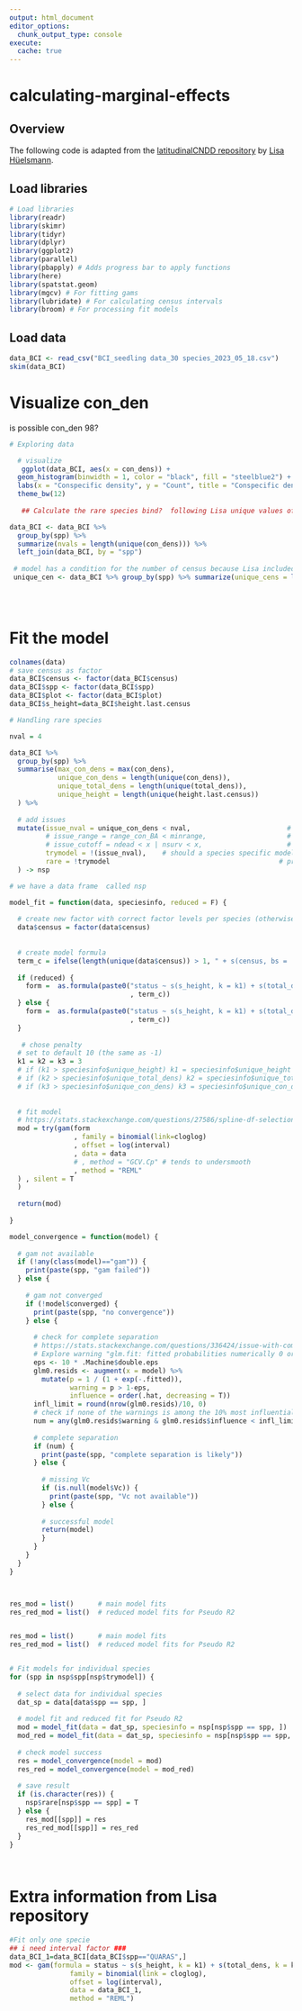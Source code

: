 ```yaml
---
output: html_document
editor_options: 
  chunk_output_type: console
execute: 
  cache: true
---
```


# calculating-marginal-effects

## Overview

::: callout-note
The following code is adapted from the [latitudinalCNDD repository](https://github.com/LisaHuelsmann/latitudinalCNDD/tree/main/code) by [Lisa Hüelsmann](https://demographicecology.com/).
:::

## Load libraries

```r

# Load libraries
library(readr)
library(skimr)
library(tidyr)
library(dplyr)
library(ggplot2)
library(parallel)
library(pbapply) # Adds progress bar to apply functions
library(here)
library(spatstat.geom)
library(mgcv) # For fitting gams
library(lubridate) # For calculating census intervals
library(broom) # For processing fit models

```

## Load data

```r
data_BCI <- read_csv("BCI_seedling data_30 species_2023_05_18.csv")
skim(data_BCI)

```

# Visualize con_den
is possible con_den 98?
  
```r
  
# Exploring data 

  # visualize 
   ggplot(data_BCI, aes(x = con_dens)) +
  geom_histogram(binwidth = 1, color = "black", fill = "steelblue2") +
  labs(x = "Conspecific density", y = "Count", title = "Conspecific densities") + 
  theme_bw(12)
   
   ## Calculate the rare species bind?  following Lisa unique values of Con_Den with seems to be  > 4

data_BCI <- data_BCI %>% 
  group_by(spp) %>% 
  summarize(nvals = length(unique(con_dens))) %>% 
  left_join(data_BCI, by = "spp")
 
 # model has a condition for the number of census because Lisa included model even with one census but if more then census is a random factor
 unique_cen <- data_BCI %>% group_by(spp) %>% summarize(unique_cens = length(unique(census))) # our data has > 3 census
 

 
```

# Fit the model 

```r
colnames(data)
# save census as factor
data_BCI$census <- factor(data_BCI$census)
data_BCI$spp <- factor(data_BCI$spp)
data_BCI$plot <- factor(data_BCI$plot)
data_BCI$s_height=data_BCI$height.last.census

# Handling rare species

nval = 4  

data_BCI %>% 
  group_by(spp) %>% 
  summarise(max_con_dens = max(con_dens),
            unique_con_dens = length(unique(con_dens)),
            unique_total_dens = length(unique(total_dens)),
            unique_height = length(unique(height.last.census))
  ) %>% 
  
  # add issues
  mutate(issue_nval = unique_con_dens < nval,                        # less than nval unique values in conspecific densities
         # issue_range = range_con_BA < minrange,                    # range should at least be equal to minrange
         # issue_cutoff = ndead < x | nsurv < x,                     # ndead or nsurv below cutoff
         trymodel = !(issue_nval),    # should a species specific model be tried at all? | issue_range | issue_cutoff
         rare = !trymodel                                          # preliminary assignment of rare species
  ) -> nsp

# we have a data frame  called nsp

model_fit = function(data, speciesinfo, reduced = F) {
  
  # create new factor with correct factor levels per species (otherwise problem with margins)
  data$census = factor(data$census)
  
  
  # create model formula
  term_c = ifelse(length(unique(data$census)) > 1, " + s(census, bs = 're')", "") 
  
  if (reduced) {
    form =  as.formula(paste0("status ~ s(s_height, k = k1) + s(total_dens, k = k2)"
                              , term_c))
  } else {
    form =  as.formula(paste0("status ~ s(s_height, k = k1) + s(total_dens, k = k2)  + s(con_dens, k = k3)"
                              , term_c))
  }
  
   # chose penalty
  # set to default 10 (the same as -1)
  k1 = k2 = k3 = 3
  # if (k1 > speciesinfo$unique_height) k1 = speciesinfo$unique_height - 2
  # if (k2 > speciesinfo$unique_total_dens) k2 = speciesinfo$unique_total_dens - 2
  # if (k3 > speciesinfo$unique_con_dens) k3 = speciesinfo$unique_con_dens - 2
  
  
  # fit model
  # https://stats.stackexchange.com/questions/27586/spline-df-selection-in-a-general-additive-poisson-model-problem/71300#71300
  mod = try(gam(form
                , family = binomial(link=cloglog)
                , offset = log(interval)
                , data = data
                # , method = "GCV.Cp" # tends to undersmooth
                , method = "REML"
  ) , silent = T
  )
  
  return(mod)
  
}

model_convergence = function(model) {
  
  # gam not available
  if (!any(class(model)=="gam")) {
    print(paste(spp, "gam failed"))
  } else {
    
    # gam not converged
    if (!model$converged) {
      print(paste(spp, "no convergence"))
    } else {
      
      # check for complete separation
      # https://stats.stackexchange.com/questions/336424/issue-with-complete-separation-in-logistic-regression-in-r
      # Explore warning "glm.fit: fitted probabilities numerically 0 or 1 occurred"
      eps <- 10 * .Machine$double.eps
      glm0.resids <- augment(x = model) %>%
        mutate(p = 1 / (1 + exp(-.fitted)),
               warning = p > 1-eps,
               influence = order(.hat, decreasing = T))
      infl_limit = round(nrow(glm0.resids)/10, 0)
      # check if none of the warnings is among the 10% most influential observations, than it is okay..
      num = any(glm0.resids$warning & glm0.resids$influence < infl_limit)
      
      # complete separation
      if (num) {
        print(paste(spp, "complete separation is likely"))
      } else {
        
        # missing Vc
        if (is.null(model$Vc)) {
          print(paste(spp, "Vc not available"))
        } else {
        
        # successful model
        return(model)
        }
      }
    }
  }
}



res_mod = list()      # main model fits
res_red_mod = list()  # reduced model fits for Pseudo R2


res_mod = list()      # main model fits
res_red_mod = list()  # reduced model fits for Pseudo R2


# Fit models for individual species
for (spp in nsp$spp[nsp$trymodel]) {
  
  # select data for individual species
  dat_sp = data[data$spp == spp, ]
  
  # model fit and reduced fit for Pseudo R2
  mod = model_fit(data = dat_sp, speciesinfo = nsp[nsp$spp == spp, ])
  mod_red = model_fit(data = dat_sp, speciesinfo = nsp[nsp$spp == spp, ], reduced = T)
  
  # check model success
  res = model_convergence(model = mod)
  res_red = model_convergence(model = mod_red)
  
  # save result
  if (is.character(res)) {
    nsp$rare[nsp$spp == spp] = T  
  } else {
    res_mod[[spp]] = res
    res_red_mod[[spp]] = res_red
  }
}

 
```

# Extra information from Lisa repository
```r
#Fit only one specie
## i need interval factor ###
data_BCI_1=data_BCI[data_BCI$spp=="QUARAS",]
mod <- gam(formula = status ~ s(s_height, k = k1) + s(total_dens, k = k2) + s(con_dens, k = k3),
               family = binomial(link = cloglog),
               offset = log(interval),
               data = data_BCI_1,
               method = "REML")

```